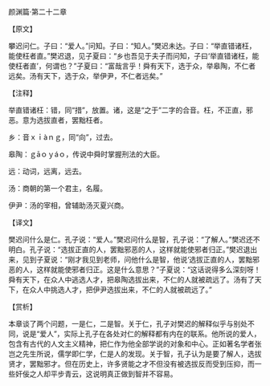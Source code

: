 

颜渊篇·第二十二章

【原文】

攀迟问仁。子曰：“爱人。”问知。子曰：“知人。”樊迟未达。子曰：“举直错诸枉，能使枉者直。”樊迟退，见子夏曰：“乡也吾见于夫子而问知，子曰‘举直错诸枉，能使枉者直’，何谓也？”子夏曰：“富哉言乎！舜有天下，选于众，举皋陶，不仁者远矣。汤有天下，选于众，举伊尹，不仁者远矣。”

【注释】

举直错诸枉：错，同“措”，放置。诸，这是“之于”二字的合音。枉，不正直，邪恶。意为选拔直者，罢黜枉者。

乡：音ｘｉàｎｇ，同“向”，过去。

皋陶：ｇāｏｙáｏ，传说中舜时掌握刑法的大臣。

远：动词，远离，远去。

汤：商朝的第一个君主，名履。

伊尹：汤的宰相，曾辅助汤灭夏兴商。

【译文】

樊迟问什么是仁。孔子说：“爱人。”樊迟问什么是智，孔子说：“了解人。”樊迟还不明白。孔子说：“选拔正直的人，罢黜邪恶的人，这样就能使邪者归正。”樊迟退出来，见到子夏说：“刚才我见到老师，问他什么是智，他说‘选拔正直的人，罢黜邪恶的人，这样就能使邪者归正。这是什么意思？”子夏说：“这话说得多么深刻呀！舜有天下，在众人中逃选人才，把皋陶选拔出来，不仁的人就被疏远了。汤有了天下，在众人中挑选人才，把伊尹选拔出来，不仁的人就被疏远了。”

【赏析】

本章谈了两个问题，一是仁，二是智。关于仁，孔子对樊迟的解释似乎与别处不同，说是“爱人”，实际上孔子在各处对仁的解释都有内在的联系。他所说的爱人，包含有古代的人文主义精神，把仁作为他全部学说的对象和中心。正如著名学者张岂之先生所说，儒学即仁学，仁是人的发现。关于智，孔子认为是要了解人，选拔贤才，罢黜邪才。但在历史上，许多贤能之才不但没有被选拔反而受到压抑，而一些奸佞之人却平步青云，这说明真正做到智并不容易。

